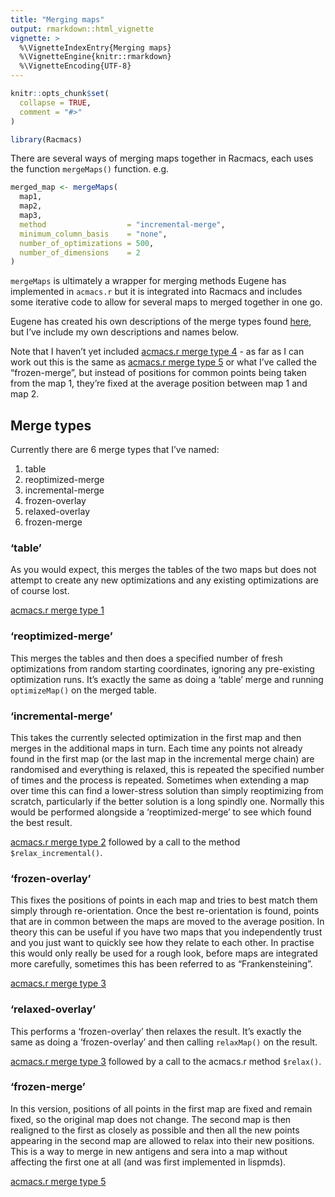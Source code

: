 ```yaml
---
title: "Merging maps"
output: rmarkdown::html_vignette
vignette: >
  %\VignetteIndexEntry{Merging maps}
  %\VignetteEngine{knitr::rmarkdown}
  %\VignetteEncoding{UTF-8}
---
```


```r
knitr::opts_chunk$set(
  collapse = TRUE,
  comment = "#>"
)
```

```r
library(Racmacs)
```

There are several ways of merging maps together in Racmacs, each uses the function `mergeMaps()` function. e.g.

```r
merged_map <- mergeMaps(
  map1,
  map2,
  map3,
  method                  = "incremental-merge",
  minimum_column_basis    = "none",
  number_of_optimizations = 500,
  number_of_dimensions    = 2
)
```

`mergeMaps` is ultimately a wrapper for merging methods Eugene has implemented in `acmacs.r` but it is integrated into Racmacs and includes some iterative code to allow for several maps to merged together in one go.

Eugene has created his own descriptions of the merge types found [here](https://github.com/acorg/acmacs-chart-2/blob/master/doc/merge-types.org), but I've include my own descriptions and names below.

Note that I haven't yet included [acmacs.r merge type 4](https://github.com/acorg/acmacs-chart-2/blob/master/doc/merge-types.org#merge-type-4) - as far as I can work out this is the same as [acmacs.r merge type 5](https://github.com/acorg/acmacs-chart-2/blob/master/doc/merge-types.org#merge-type-5) or what I've called the "frozen-merge", but instead of positions for common points being taken from the map 1, they're fixed at the average position between map 1 and map 2.

## Merge types
Currently there are 6 merge types that I've named:

1. table
2. reoptimized-merge
3. incremental-merge
4. frozen-overlay
5. relaxed-overlay
5. frozen-merge

### 'table'
As you would expect, this merges the tables of the two maps but does not attempt to create any new optimizations and any existing optimizations are of course lost.

[acmacs.r merge type 1](https://github.com/acorg/acmacs-chart-2/blob/master/doc/merge-types.org#merge-type-1)

### 'reoptimized-merge'
This merges the tables and then does a specified number of fresh optimizations from random starting coordinates, ignoring any pre-existing optimization runs. It's exactly the same as doing a 'table' merge and running `optimizeMap()` on the merged table.

### 'incremental-merge'
This takes the currently selected optimization in the first map and then merges in the additional maps in turn. Each time any points not already found in the first map (or the last map in the incremental merge chain) are randomised and everything is relaxed, this is repeated the specified number of times and the process is repeated. Sometimes when extending a map over time this can find a lower-stress solution than simply reoptimizing from scratch, particularly if the better solution is a long spindly one. Normally this would be performed alongside a 'reoptimized-merge' to see which found the best result.

[acmacs.r merge type 2](https://github.com/acorg/acmacs-chart-2/blob/master/doc/merge-types.org#merge-type-2) followed by a call to the method `$relax_incremental()`.

### 'frozen-overlay'
This fixes the positions of points in each map and tries to best match them simply through re-orientation. Once the best re-orientation is found, points that are in common between the maps are moved to the average position. In theory this can be useful if you have two maps that you independently trust and you just want to quickly see how they relate to each other. In practise this would only really be used for a rough look, before maps are integrated more carefully, sometimes this has been referred to as "Frankensteining".

[acmacs.r merge type 3](https://github.com/acorg/acmacs-chart-2/blob/master/doc/merge-types.org#merge-type-3)

### 'relaxed-overlay'
This performs a 'frozen-overlay' then relaxes the result. It's exactly the same as doing a 'frozen-overlay' and then calling `relaxMap()` on the result.

[acmacs.r merge type 3](https://github.com/acorg/acmacs-chart-2/blob/master/doc/merge-types.org#merge-type-3) followed by a call to the acmacs.r method `$relax()`.

### 'frozen-merge'
In this version, positions of all points in the first map are fixed and remain fixed, so the original map
does not change. The second map is then realigned to the first as closely as possible and then all the new
points appearing in the second map are allowed to relax into their new positions. This is a way to merge in
new antigens and sera into a map without affecting the first one at all (and was first implemented in lispmds).

[acmacs.r merge type 5](https://github.com/acorg/acmacs-chart-2/blob/master/doc/merge-types.org#merge-type-5)


